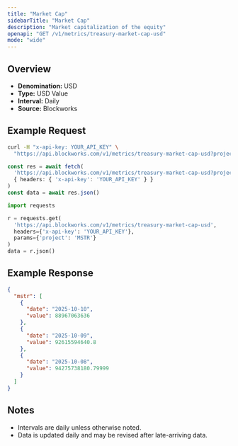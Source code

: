 ```yaml
---
title: "Market Cap"
sidebarTitle: "Market Cap"
description: "Market capitalization of the equity"
openapi: "GET /v1/metrics/treasury-market-cap-usd"
mode: "wide"
---
```


## Overview

- **Denomination:** USD
- **Type:** USD Value
- **Interval:** Daily
- **Source:** Blockworks

## Example Request

<CodeGroup>

```bash cURL
curl -H "x-api-key: YOUR_API_KEY" \
  "https://api.blockworks.com/v1/metrics/treasury-market-cap-usd?project=MSTR"
```

```typescript TypeScript
const res = await fetch(
  'https://api.blockworks.com/v1/metrics/treasury-market-cap-usd?project=MSTR',
  { headers: { 'x-api-key': 'YOUR_API_KEY' } }
)
const data = await res.json()
```

```python Python
import requests

r = requests.get(
  'https://api.blockworks.com/v1/metrics/treasury-market-cap-usd',
  headers={'x-api-key': 'YOUR_API_KEY'},
  params={'project': 'MSTR'}
)
data = r.json()
```

</CodeGroup>

## Example Response

```json
{
  "mstr": [
    {
      "date": "2025-10-10",
      "value": 88967063636
    },
    {
      "date": "2025-10-09",
      "value": 92615594640.8
    },
    {
      "date": "2025-10-08",
      "value": 94275738180.79999
    }
  ]
}
```

## Notes
- Intervals are daily unless otherwise noted.
- Data is updated daily and may be revised after late-arriving data.